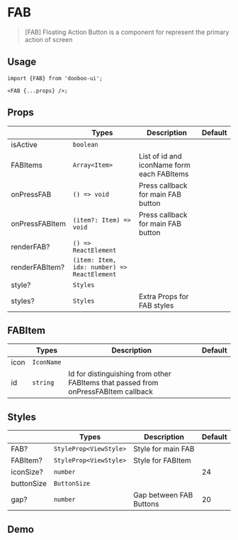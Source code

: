 
<Meta title="Components/FAB" />

# FAB

> [FAB] Floating Action Button is a component for represent the primary action of screen

## Usage

```tsx
import {FAB} from 'dooboo-ui';

<FAB {...props} />;
```

## Props

|                | Types                                       | Description                                | Default |
| -------------- | ------------------------------------------- | ------------------------------------------ | ------- |
| isActive       | `boolean`                                   |                                            |         |
| FABItems       | `Array<Item>`                               | List of id and iconName form each FABItems |         |
| onPressFAB     | `() => void`                                | Press callback for main FAB button         |         |
| onPressFABItem | `(item?: Item) => void`                     | Press callback for main FAB button         |         |
| renderFAB?     | `() => ReactElement`                        |                                            |         |
| renderFABItem? | `(item: Item, idx: number) => ReactElement` |                                            |         |
| style?         | `Styles`                                    |                                            |         |
| styles?        | `Styles`                                    | Extra Props for FAB styles                 |         |

## FABItem

|      | Types      | Description                                                                        | Default |
| ---- | ---------- | ---------------------------------------------------------------------------------- | ------- |
| icon | `IconName` |                                                                                    |         |
| id   | `string`   | Id for distinguishing from other FABItems that passed from onPressFABItem callback |         |

## Styles

|            | Types                  | Description             | Default |
| ---------- | ---------------------- | ----------------------- | ------- |
| FAB?       | `StyleProp<ViewStyle>` | Style for main FAB      |         |
| FABItem?   | `StyleProp<ViewStyle>` | Style for FABItem       |         |
| iconSize?  | `number`               |                         | 24      |
| buttonSize | `ButtonSize`           |                         |         |
| gap?       | `number`               | Gap between FAB Buttons | 20      |

## Demo

<Fab/>
